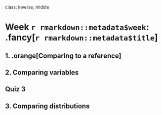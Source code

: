 
class: inverse, middle

# Week `r rmarkdown::metadata$week`: .fancy[`r rmarkdown::metadata$title`]

## 1. .orange[Comparing to a reference]
## 2. Comparing variables

## Quiz 3

## 3. Comparing distributions
